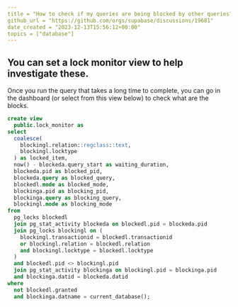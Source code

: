 ```yaml
---
title = "How to check if my queries are being blocked by other queries?"
github_url = "https://github.com/orgs/supabase/discussions/19681"
date_created = "2023-12-13T15:56:12+00:00"
topics = ["database"]
---
```


## You can set a lock monitor view to help investigate these.

Once you run the query that takes a long time to complete, you can go in the dashboard (or select from this view below) to check what are the blocks.

```sql
create view
  public.lock_monitor as
select
  coalesce(
    blockingl.relation::regclass::text,
    blockingl.locktype
  ) as locked_item,
  now() - blockeda.query_start as waiting_duration,
  blockeda.pid as blocked_pid,
  blockeda.query as blocked_query,
  blockedl.mode as blocked_mode,
  blockinga.pid as blocking_pid,
  blockinga.query as blocking_query,
  blockingl.mode as blocking_mode
from
  pg_locks blockedl
  join pg_stat_activity blockeda on blockedl.pid = blockeda.pid
  join pg_locks blockingl on (
    blockingl.transactionid = blockedl.transactionid
    or blockingl.relation = blockedl.relation
    and blockingl.locktype = blockedl.locktype
  )
  and blockedl.pid <> blockingl.pid
  join pg_stat_activity blockinga on blockingl.pid = blockinga.pid
  and blockinga.datid = blockeda.datid
where
  not blockedl.granted
  and blockinga.datname = current_database();
```
